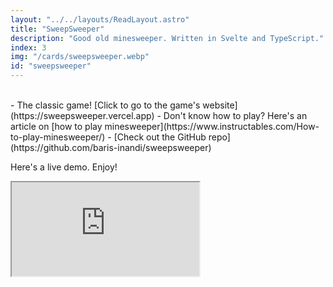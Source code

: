 ```yaml
---
layout: "../../layouts/ReadLayout.astro"
title: "SweepSweeper"
description: "Good old minesweeper. Written in Svelte and TypeScript."
index: 3
img: "/cards/sweepsweeper.webp"
id: "sweepsweeper"
---
```


<br/>
- The classic game! [Click to go to the game's website](https://sweepsweeper.vercel.app)
- Don't know how to play? Here's an article on [how to play minesweeper](https://www.instructables.com/How-to-play-minesweeper/)
- [Check out the GitHub repo](https://github.com/baris-inandi/sweepsweeper)

Here's a live demo. Enjoy!

<iframe
  class="bg-white h-[65vh] m-0 p-0 mt-4 w-full border border-neutral-200 rounded-md brightness-[0.97]"
  src="https://sweepsweeper.vercel.app"
  title="Sweepsweeper demo"
/>
